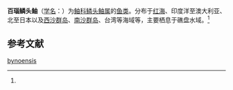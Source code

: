 {{Speciesbox
| name = 百瑙鳞头鲉
| status = 
| status_system = 
| image = 
| genus = Sebastapistes
| species = bynoensis
| authority = (Richardson, 1845)<ref name='id8476'>{{cite web| url =http://www.bioinfo.cn/db05/BjdwSpecies.php?action=view&id=8476| title =百瑙鳞头鲉| work =《中国动物物种编目数据库》| publisher =中国科学院微生物研究所| author =中国科学院动物研究所| accessdate =2009-04-16| deadurl =yes| archiveurl =https://web.archive.org/web/20160305061752/http://www.bioinfo.cn/db05/BjdwSpecies.php?action=view&id=8476| archivedate =2016年3月5日| df =}}</ref>
}}

'''百瑙鳞头鲉'''（[[学名|学名]]：{{lang|la|''Sebastapistes bynoensis''}}）为[[鲉科|鲉科]][[鳞头鲉属|鳞头鲉属]]的[[鱼类|鱼类]]。分布于[[红海|红海]]、印度洋至澳大利亚、北至日本以及[[西沙群岛|西沙群岛]]、[[南沙群岛|南沙群岛]]、台湾等海域等，主要栖息于礁盘水域。<ref name='id8476'/>

== 参考文献 ==
{{reflist}}

{{Wikispecies|Sebastapistes bynoensis}}
{{Taxonbar|from=Q2551073}}

[[Category:鳞头鲉属|bynoensis]]


{{鮋形目小作品}}